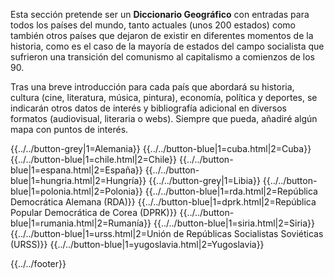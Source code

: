 {{header|1=Portada}}

Esta sección pretende ser un '''Diccionario Geográfico''' con entradas para todos los países del mundo, tanto actuales (unos 200 estados) como también otros países que dejaron de existir en diferentes momentos de la historia, como es el caso de la mayoría de estados del campo socialista que sufrieron una transición del comunismo al capitalismo a comienzos de los 90.

Tras una breve introducción para cada país que abordará su historia, cultura (cine, literatura, música, pintura), economía, política y deportes, se indicarán otros datos de interés y bibliografía adicional en diversos formatos (audiovisual, literaria o webs). Siempre que pueda, añadiré algún mapa con puntos de interés.

{{../../button-grey|1=Alemania}}
{{../../button-blue|1=cuba.html|2=Cuba}}
{{../../button-blue|1=chile.html|2=Chile}}
{{../../button-blue|1=espana.html|2=España}}
{{../../button-blue|1=hungria.html|2=Hungría}}
{{../../button-grey|1=Libia}}
{{../../button-blue|1=polonia.html|2=Polonia}}
{{../../button-blue|1=rda.html|2=República Democrática Alemana (RDA)}}
{{../../button-blue|1=dprk.html|2=República Popular Democrática de Corea (DPRK)}}
{{../../button-blue|1=rumania.html|2=Rumanía}}
{{../../button-blue|1=siria.html|2=Siria}}
{{../../button-blue|1=urss.html|2=Unión de Repúblicas Socialistas Soviéticas (URSS)}}
{{../../button-blue|1=yugoslavia.html|2=Yugoslavia}}

<!--
<a class="mw-ui-button mw-ui-grey" href="#">Bolivia</a>
<a class="mw-ui-button mw-ui-grey" href="#">Ecuador</a>
<a class="mw-ui-button mw-ui-grey" href="#">España</a>
<a class="mw-ui-button mw-ui-grey" href="#">Estados Unidos</a>
<a class="mw-ui-button mw-ui-grey" href="#">República Árabe Saharaui Democrática (RASD)</a>
<a class="mw-ui-button mw-ui-grey" href="#">Siria</a>
<a class="mw-ui-button mw-ui-grey" href="#">Unión Soviética</a>
<a class="mw-ui-button mw-ui-grey" href="#">Venezuela</a>
</p>
-->

{{../../footer}}
